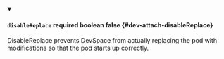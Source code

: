 
<details className="config-field" data-expandable="false" open>
<summary>

#### `disableReplace` <span className="config-field-required" data-required="false">required</span> <span className="config-field-type">boolean</span> <span className="config-field-default">false</span> <span className="config-field-enum"></span> {#dev-attach-disableReplace}

DisableReplace prevents DevSpace from actually replacing the pod with modifications so that the pod starts up correctly.

</summary>



</details>
